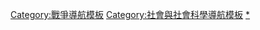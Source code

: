 {{Sidebar with collapsible lists
|name       = Revolution sidebar
|style      = width:18.0em;
|pretitle   = [[:Category:革命|系列]]条目
|title      = '''[[革命]]'''
|titlestyle = background:transparent; color:black; font-size:200%; font-weight:normal;
|image      = [[File:Eugène Delacroix - La liberté guidant le peuple.jpg|180px|link=革命|法国革命]]
|imagestyle = padding:0.6em;
|listtitlestyle=background:transparent;border-top:1px solid #aaa;text-align:center;
|expanded   = {{{expanded|}}}
|listclass=hlist

|list1name=Types
|list1title=种类
|list1=
*[[資產階級革命|资产阶级]]
*[[颜色革命]]
*{{le|共产主义革命|Communist revolution|共产主义}}
*[[民主革命|民主主义]]
*{{le|非暴力革命|Nonviolent revolution|非暴力}}
*[[不断革命论|不断革命]]
*{{le|政治革命|Political revolution|政治}}
*{{le|无产阶级的革命|Proletarian revolution|无产阶级}}
*{{le|社会革命|Social revolution|社会}}
*{{le|革命浪潮|Revolutionary wave|革命浪潮}}
|list2name  = Methods
|list2title = 方法
|list2 = 
*[[杯葛]]
*[[公民不服從]]
*[[内战]]
*[[阶级斗争]]
*[[政變]]
*[[示威]]
*[[游击战]]
*{{le|Insurgency|Insurgency|反叛}}
*[[非暴力抵抗]]
*[[抗議]]
*[[舉事]]
*{{le|革命恐怖|Revolutionary terror}}
*[[秘密出版物]]
*[[罷工]]
*[[抗稅]]
*[[恐怖主义]]
|list3name = Causes
|list3title = 原因
|list3 = 
*[[威权主义]]
*[[独裁]]
*[[资本主义]]
*[[通敌]]
*[[殖民主义]]
*{{le|密友主義|Cronyism}}
*[[专制主义]]
*[[獨裁政體]]
*[[歧視]]
*[[经济萧条]]
*[[貧富差距]]
*[[选举操控手法|选举操控]]
*[[饑荒]]
*[[法西斯主义]]
*[[封建制度 (歐洲)|封建制度]]
*[[帝国主义]]
*[[军事占领]]
*[[君主制]]
*[[千禧年主义]]
*[[自然灾害]]
*[[裙帶關係]]
*[[迫害]]
*[[政治腐敗]]
*[[政治迫害]]
*[[貧窮]]
*[[僭主]]
*[[極權主義]]
*[[失業]]
|list4name  = History
|list4title = 歷史
|list4 = 
*[[新石器革命|新石器]]
*[[商业革命|商业]]
*[[第一次工业革命|工业]]
*[[大西洋革命|大西洋]]
*[[美國革命|美國]]
*[[法国大革命|法国]]
*[[海地革命|海地]]
*[[希腊独立战争|希腊]]
*[[1820年革命|1820年]]
*[[1830年革命|1830年]]
*[[比利時獨立|比利時]]
*[[得克萨斯革命|得克萨斯]]
*[[1848年革命|1848年]]
*[[1848年匈牙利革命|1848年匈牙利]]
*[[菲律宾革命|菲律宾]]
*[[波斯立宪革命|伊朗第一次]]
*[[青年土耳其党人革命|青年土耳其党人]]
*[[墨西哥革命|墨西哥]]
*[[辛亥革命|中国]]
*[[1917年俄国革命|俄国]]
*[[德国十一月革命|德国]]
*[[瓜地馬拉革命|瓜地馬拉]]
*[[第二次国共内战|中共]]
*[[1956年匈牙利革命|1956年匈牙利]]
*[[古巴革命|古巴]]
*[[文化大革命]]
*[[伊朗伊斯蘭革命|伊朗第二次]]
*[[四月革命 (阿富汗)|沙尔]]
*[[人民力量革命 (1986年)|人民力量]]
*[[八月革命]]
*[[康乃馨革命|康乃馨]]
*[[东欧剧变|1989年]]
*[[天鵝絨革命|天鵝絨]]
*[[1989年羅馬尼亞革命|羅馬尼亞]]
*[[歌唱革命|歌唱]]
*[[玻利瓦爾革命|玻利瓦爾]]
*[[玫瑰革命|玫瑰]]
*[[橙色革命|橙色]]
*[[郁金香革命|郁金香]]
*[[2010年吉爾吉斯革命|吉爾吉斯]]
*[[阿拉伯之春]]
**[[茉莉花革命|突尼斯]]
**[[2011年埃及革命|埃及]]
**[[2011年葉門反政府示威|葉門]]
*[[乌克兰亲欧盟示威运动|乌克兰亲欧盟]]
|below = [[File:A coloured voting box.svg|30px|选举]] [[Portal:政治|{{color|black|政治主題}}]]
}}<noinclude>
[[Category:戰爭導航模板]]
[[Category:社會與社會科學導航模板]]
[[Category:革命|*]]
</noinclude>